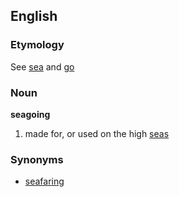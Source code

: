 ==English==
===Etymology===
See [[sea]] and [[go]]
===Noun===
'''seagoing'''
# made for, or used on the high [[sea]]s
===Synonyms===
*[[seafaring]]